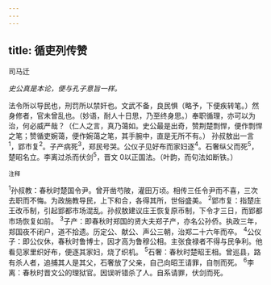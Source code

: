 ```yaml
---
---
---
```

title: 循吏列传赞
---



司马迁

*史公真是本论，便与孔子意旨一样。*

法令所以导民也，刑罚所以禁奸也。文武不备，良民惧（略予，下便疾转笔。）然身修者，官未曾乱也。（妙语，耐人十日思，乃至终身思。）奉职循理，亦可以为治，何必威严哉？（仁人之言，真乃蔼如。史公最是出奇，赞荆楚剽悍，便作剽悍之笔；赞循吏婉蔼，便作婉蔼之笔，其手腕中，直是无所不有。）
孙叔敖出一言<sup>1</sup>，郢市复<sup>2</sup>。子产病死<sup>3</sup>，郑民号哭。公仪子见好布而家妇逐<sup>4</sup>。石奢纵父而死<sup>5</sup>，楚昭名立。李离过杀而伏剑<sup>5</sup>，晋文
0以正国法。（叶韵，而句法如断铁。）

<sup>注释</sup>

<sup>1</sup>孙叔教：春秋时楚国令尹。曾开凿芍陂，灌田万顷。相传三任令尹而不喜，三次去职而不悔。为政施教导民，上下和合，各得其所，世俗盛美。
<sup>2</sup>郢市复：指楚庄王改币制，引起郢都市场混乱。孙叔敖建议庄王恢复原币制，下令才三日，而郢都市场恢复如前。
<sup>3</sup>子产：即春秋时郑国的贤大夫郑子产，亦名公孙侨。执政三年，郑国夜不闭户，道不拾遗。历定公、献公、声公三朝，治郑二十六年而卒。
<sup>4</sup>公仪子：即公仪休，春秋时鲁博士，因才高为鲁穆公相。主张食禄者不得与民争利。他看见家里织好布，便逐其家妇，烧了织机。
<sup>5</sup>石奢：春秋时楚昭王相。曾巡县，路有杀人者，追捕其人是其父，石奢放了父亲，自己向昭王请罪，自刎而死。
<sup>6</sup>李离：春秋时晋文公的理狱官。因误听错杀了人。自系请罪，伏剑而死。